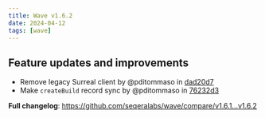 ```yaml
---
title: Wave v1.6.2
date: 2024-04-12
tags: [wave]
---
```


## Feature updates and improvements

- Remove legacy Surreal client by @pditommaso in [dad20d7](https://github.com/seqeralabs/wave/commit/dad20d704d0bc0bd3a5796efabd59e9ce0e5e3e2)
- Make `createBuild` record sync by @pditommaso in [76232d3](https://github.com/seqeralabs/wave/commit/76232d3654aea9e8a700d089ce6dc120f7424fd0)

**Full changelog**: https://github.com/seqeralabs/wave/compare/v1.6.1...v1.6.2
